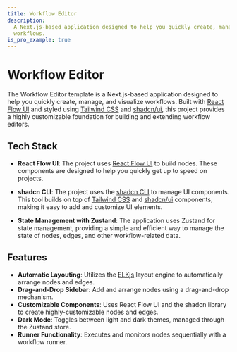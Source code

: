 ```yaml
---
title: Workflow Editor
description:
  A Next.js-based application designed to help you quickly create, manage, and visualize
  workflows.
is_pro_example: true
---
```


# Workflow Editor

The Workflow Editor template is a Next.js-based application designed to help you quickly
create, manage, and visualize workflows. Built with [React Flow UI](/ui) and styled using
[Tailwind CSS](https://tailwindcss.com/) and [shadcn/ui](https://ui.shadcn.com/), this
project provides a highly customizable foundation for building and extending workflow
editors.

<ProExampleViewer slug="workflow-editor" type="template" />

## Tech Stack

- **React Flow UI**: The project uses [React Flow UI](/ui) to build nodes. These
  components are designed to help you quickly get up to speed on projects.

- **shadcn CLI**: The project uses the [shadcn CLI](https://ui.shadcn.com/docs/cli) to
  manage UI components. This tool builds on top of
  [Tailwind CSS](https://tailwindcss.com/) and [shadcn/ui](https://ui.shadcn.com/)
  components, making it easy to add and customize UI elements.

- **State Management with Zustand**: The application uses Zustand for state management,
  providing a simple and efficient way to manage the state of nodes, edges, and other
  workflow-related data.

## Features

- **Automatic Layouting**: Utilizes the [ELKjs](https://github.com/kieler/elkjs) layout
  engine to automatically arrange nodes and edges.
- **Drag-and-Drop Sidebar**: Add and arrange nodes using a drag-and-drop mechanism.
- **Customizable Components**: Uses React Flow UI and the shadcn library to create
  highly-customizable nodes and edges.
- **Dark Mode**: Toggles between light and dark themes, managed through the Zustand store.
- **Runner Functionality**: Executes and monitors nodes sequentially with a workflow
  runner.
